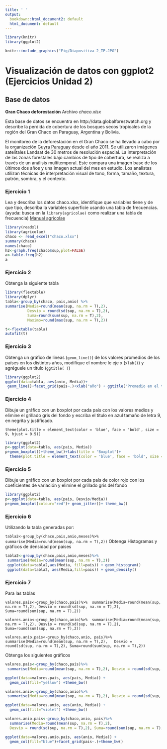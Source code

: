 ---
title: ' '
output:
  bookdown::html_document2: default
  html_document: default
---

```{r setup, include=FALSE}
library(knitr)
library(ggplot2)

```

```{r, echo=FALSE, out.width="100%"}
knitr::include_graphics("Fig/Diapositiva 2_TP.JPG")
```

# Visualización de datos con ggplot2 (Ejercicios Unidad 2)

## Base de datos

**Gran Chaco deforestación** 
Archivo _chaco.xlsx_

Esta base de datos se encuentra en http://data.globalforestwatch.org y describe la perdida de cobertura de los bosques secos tropicales de la región del Gran Chaco en Paraguay, Argentina y Bolivia.

El monitoreo de la deforestación en el Gran Chaco se ha llevado a cabo por la organización [Guyra Paraguay](<http://www.guyra.org.py/index.php?lang=en>) desde el año 2011. Se utilizaron imágenes satelitales Landsat de 30 metros de resolución espacial. La interpretación de las zonas forestales bajo cambios de tipo de cobertura, se realiza a través de un análisis multitemporal. Este compara una imagen base de los últimos dos años y una imagen actual del mes en estudio. Los analistas utilizan técnicas de interpretación visual de tono, forma, tamaño, textura, patrón, sombra, y el contexto.

### Ejercicio 1

Lea y describa los datos chaco.xlsx, identifique que variables tiene y de que tipo, describa la variables superficie usando una tabla de frecuencias.(ayuda: busca en la `library(agricolae)` como realizar una tabla de frecuencia) [Manual agricolae](https://coesincelejo.files.wordpress.com/2011/01/manualpracticoagricolae.pdf)

```{r message=FALSE, warning=FALSE, include=FALSE}
library(readxl)
library(agricolae)
chaco <- read_excel("chaco.xlsx")
summary(chaco)
names(chaco)
h2<-graph.freq(chaco$sup,plot=FALSE)
a<-table.freq(h2)
a
```

### Ejercicio 2

Obtenga la siguiente tabla

```{r echo=FALSE,message=FALSE, warning=FALSE}
library(flextable)
library(dplyr)
tabla<-group_by(chaco, pais,anio) %>% 
summarise(Media=round(mean(sup, na.rm = T),2),
          Desvio = round(sd(sup, na.rm = T),2), 
          Suma=round(sum(sup, na.rm = T),2),
          Maximo=round(max(sup, na.rm = T),2))

t<-flextable(tabla)
autofit(t)

```

### Ejercicio 3

Obtenga un gráfico de lineas (`geom_line()`) de los valores promedios de los países en los distintos años, modifique el nombre le eje x (`xlab()`) y agréguele un titulo (`ggtitle( )`)

```{r echo=FALSE,message=FALSE, warning=FALSE}
library(ggplot2)
ggplot(data=tabla, aes(anio, Media))+
 geom_line()+facet_grid(pais~.)+xlab("año") + ggtitle("Promedio en el tiempo de supericie deforestada")

```

### Ejercicio 4

Dibuje un gráfico con un boxplot por cada país con los valores medios y elimine el grillado gris del fondo y escriba el titulo en azul tamaño de letra 9, en negrita y justificado.

`theme(plot.title = element_text(color = 'blue', face = 'bold', size = 9, hjust = 0.5))`

```{r echo=FALSE,message=FALSE, warning=FALSE}
library(ggplot2)
p<-ggplot(data=tabla, aes(pais, Media))
p+geom_boxplot()+theme_bw()+labs(title = "Boxplot")+
  theme(plot.title = element_text(color = 'blue', face = 'bold', size = 9, hjust = 0.5))

```

### Ejercicio 5

Dibuje un gráfico con un boxplot por cada país de color rojo con los coeficientes de variación y elimine el grillado gris del fondo

```{r echo=FALSE,message=FALSE, warning=FALSE}
library(ggplot2)
p<-ggplot(data=tabla, aes(pais, Desvio/Media))
p+geom_boxplot(colour="red")+ geom_jitter()+ theme_bw()
```

### Ejercicio 6

Utilizando la tabla generadas por:

`tabla2<-group_by(chaco,pais,anio,meses)%>%   summarise(Media=round(mean(sup, na.rm = T),2))` Obtenga Histogramas y gráficos de densidad por países

```{r echo=FALSE,message=FALSE, warning=FALSE}
tabla2<-group_by(chaco,pais,anio,meses)%>% 
 summarise(Media=round(mean(sup, na.rm = T),2))
 ggplot(data=tabla2,aes(Media, fill=pais)) + geom_histogram()
 ggplot(data=tabla2, aes(Media,fill=pais)) + geom_density()
```

### Ejercicio 7

Para las tablas

`valores.pais<-group_by(chaco,pais)%>%  summarise(Media=round(mean(sup, na.rm = T),2), Desvio = round(sd(sup, na.rm = T),2), Suma=round(sum(sup, na.rm = T),2))`

`valores.anio<-group_by(chaco,anio)%>%  summarise(Media=round(mean(sup, na.rm = T),2), Desvio = round(sd(sup, na.rm = T),2), Suma=round(sum(sup, na.rm = T),2))`

`valores.anio.pais<-group_by(chaco,anio, pais)%>%   summarise(Media=round(mean(sup, na.rm = T),2),   Desvio = round(sd(sup, na.rm = T),2), Suma=round(sum(sup, na.rm = T),2))`

Obtenga los siguientes gráficos

```{r echo=FALSE,message=TRUE, warning=TRUE}
valores.pais<-group_by(chaco,pais)%>%
 summarise(Media=round(mean(sup, na.rm = T),2), Desvio = round(sd(sup, na.rm = T),2), Suma=round(sum(sup, na.rm = T),2))

ggplot(data=valores.pais, aes(pais, Media)) +
  geom_col(fill="yellow") +theme_bw()

valores.anio<-group_by(chaco,anio)%>%
 summarise(Media=round(mean(sup, na.rm = T),2), Desvio = round(sd(sup, na.rm = T),2), Suma=round(sum(sup, na.rm = T),2))

ggplot(data=valores.anio, aes(anio, Media)) +
  geom_col(fill="violet") +theme_bw()

valores.anio.pais<-group_by(chaco,anio, pais)%>%
  summarise(Media=round(mean(sup, na.rm = T),2),
  Desvio = round(sd(sup, na.rm = T),2), Suma=round(sum(sup, na.rm = T),2))

ggplot(data=valores.anio.pais, aes(anio, Media)) +
  geom_col(fill="blue")+facet_grid(pais~.)+theme_bw()

```
